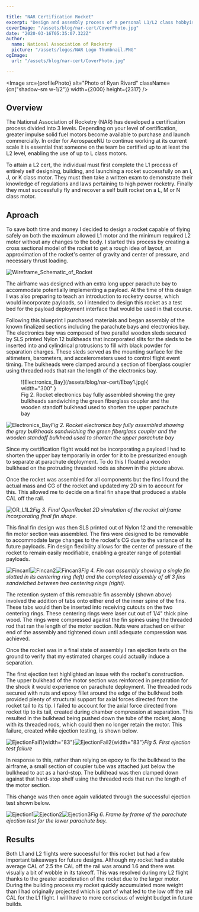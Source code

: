 ```yaml
---

title: "NAR Certification Rocket"
excerpt: "Design and assembly process of a personal L1/L2 class hobbyist rocket intended for payload deployment and reliable recovery in low altitude"
coverImage: "/assets/blog/nar-cert/CoverPhoto.jpg"
date: "2020-03-16T05:35:07.322Z"
author:
  name: National Association of Rocketry
  picture: "/assets/logos/NAR Logo Thumbnail.PNG"
ogImage:
  url: "/assets/blog/nar-cert/CoverPhoto.jpg"

---
```



<Image 
  src={profilePhoto}
  alt="Photo of Ryan Rivard"
  className={cn("shadow-sm w-1/2")}
  width={2000}
  height={2317}
/>

## Overview

The National Association of Rocketry (NAR) has developed a certification process divided into 3 levels. Depending on your level of certification, greater impulse solid fuel motors become available to purchase and launch commercially. In order for AerospaceNU to continue working at its current scale it is essential that someone on the team be certified up to at least the L2 level, enabling the use of up to L class motors. 

To attain a L2 cert, the individual must first complete the L1 process of entirely self designing, building, and launching a rocket successfully on an I, J, or K class motor. They must then take a written exam to demonstrate their knowledge of regulations and laws pertaining to high power rocketry. Finally they must successfully fly and recover a self built rocket on a L, M or N class motor. 

## Aproach

To save both time and money I decided to design a rocket capable of flying safely on both the maximum allowed L1 motor and the minimum required L2 motor without any changes to the body. I started this process by creating a cross sectional model of the rocket to get a rough idea of layout, an approximation of the rocket's center of gravity and center of pressure, and necessary thrust loading.

![Wireframe_Schematic_of_Rocket](/assets/blog/nar-cert/OR_L1.PNG 'Fig 1. Initial OpenRocket 2D simulation of the rocket airframe including dummy masses and placeholder fins.')

The airframe was designed with an extra long upper parachute bay to accommodate potentially implementing a payload. At the time of this design I was also preparing to teach an introduction to rocketry course, which would incorporate payloads, so I intended to design this rocket as a test bed for the payload deployment interface that would be used in that course.

Following this blueprint I purchased materials and began assembly of the known finalized sections including the parachute bays and electronics bay. The electronics bay was composed of two parallel wooden sleds secured by SLS printed Nylon 12 bulkheads that incorporated slits for the sleds to be inserted into and cylindrical protrusions to fill with black powder for separation charges. These sleds served as the mounting surface for the altimeters, barometers, and accelerometers used to control flight event timing. The bulkheads were clamped around a section of fiberglass coupler using threaded rods that ran the length of the electronics bay.

<figure markdown>
  ![Electronics_Bay](/assets/blog/nar-cert/Ebay1.jpg){ width="300" }
  <figcaption>Fig 2. Rocket electronics bay fully assembled showing the grey bulkheads sandwiching the green fiberglass coupler and the wooden standoff bulkhead used to shorten the upper parachute bay</figcaption>
</figure>

​![Electronics_Bay](/assets/blog/nar-cert/Ebay1.jpg)*Fig 2. Rocket electronics bay fully assembled showing the grey bulkheads sandwiching the green fiberglass coupler and the wooden standoff bulkhead used to shorten the upper parachute bay*

Since my certification flight would not be incorporating a payload I had to shorten the upper bay temporarily in order for it to be pressurized enough to separate at parachute deployment. To do this I floated a wooden bulkhead on the protruding threaded rods as shown in the picture above. 

Once the rocket was assembled for all components but the fins I found the actual mass and CG of the rocket and updated my 2D sim to account for this. This allowed me to decide on a final fin shape that produced a stable CAL off the rail.

![OR_L1L2](/assets/blog/nar-cert/OR_L1.PNG)*Fig 3. Final OpenRocket 2D simulation of the rocket airframe incorporating final fin shape.*

This final fin design was then SLS printed out of Nylon 12 and the removable fin motor section was assembled. The fins were designed to be removable to accommodate large changes to the rocket's CG due to the variance of its future payloads. Fin design flexibility allows for the center of pressure of the rocket to remain easily modifiable, enabling a greater range of potential payloads. 

![Fincan1](/assets/blog/nar-cert/Fincan1.jpg)![Fincan2](/assets/blog/nar-cert/Fincan2.jpg)![Fincan3](/assets/blog/nar-cert/Fincan3.jpg)*Fig 4. Fin can assembly showing a single fin slotted in its centering ring (left) and the completed assembly of all 3 fins sandwiched between two centering rings (right).*

The retention system of this removable fin assembly (shown above) involved the addition of tabs onto either end of the inner spine of the fins. These tabs would then be inserted into receiving cutouts on the two centering rings. These centering rings were laser cut out of 1/4" thick pine wood. The rings were compressed against the fin spines using the threaded rod that ran the length of the motor section. Nuts were attached on either end of the assembly and tightened down until adequate compression was achieved. 

Once the rocket was in a final state of assembly I ran ejection tests on the ground to verify that my estimated charges could actually induce a separation. 

The first ejection test highlighted an issue with the rocket's construction. The upper bulkhead of the motor section was reinforced in preparation for the shock it would experience on parachute deployment. The threaded rods secured with nuts and epoxy fillet around the edge of the bulkhead both provided plenty of structural support for axial forces directed from the rocket tail to its tip. I failed to account for the axial force directed from rocket tip to its tail, created during chamber compression at separation. This resulted in the bulkhead being pushed down the tube of the rocket, along with its threaded rods, which could then no longer retain the motor. This failure, created while ejection testing, is shown below.  

![EjectionFail1](/assets/blog/nar-cert/EjectionFail1.jpg){width="83"}![EjectionFail2](/assets/blog/nar-cert/EjectionFail2.jpg){width="83"}*Fig 5. First ejection test failure*

In response to this, rather than relying on epoxy to fix the bulkhead to the airframe, a small section of coupler tube was attached just below the bulkhead to act as a hard-stop. The bulkhead was then clamped down against that hard-stop shelf using the threaded rods that run the length of the motor section.

This change was then once again validated through the successful ejection test shown below.

![Ejection1](/assets/blog/nar-cert/Ejection1.JPG)![Ejection2](/assets/blog/nar-cert/Ejection2.JPG)![Ejection3](/assets/blog/nar-cert/Ejection3.JPG)*Fig 6. Frame by frame of the parachute ejection test for the lower parachute bay.*

## Results

Both L1 and L2 flights were successful for this rocket but had a few important takeaways for future designs. Although my rocket had a stable average CAL of 2.5 the CAL off the rail was around 1.6 and there was visually a bit of wobble in its takeoff. This was resolved during my L2 flight thanks to the greater acceleration of the rocket due to the larger motor. During the building process my rocket quickly accumulated more weight than I had originally projected which is part of what led to the low off the rail CAL for the L1 flight. I will have to more conscious of weight budget in future builds.